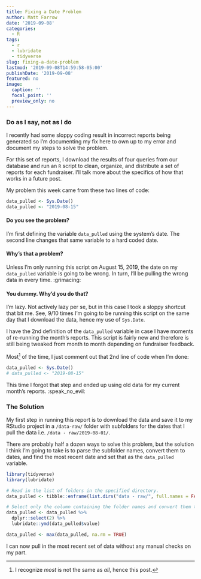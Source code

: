 ```yaml
---
title: Fixing a Date Problem
author: Matt Farrow
date: '2019-09-08'
categories:
  - R
tags:
  - r
  - lubridate
  - tidyverse
slug: fixing-a-date-problem
lastmod: '2019-09-08T14:59:58-05:00'
publishDate: '2019-09-08'
featured: no
image:
  caption: ''
  focal_point: ''
  preview_only: no
---
```


### Do as I say, not as I do

I recently had some sloppy coding result in incorrect reports being generated so I'm documenting my fix here to own up to my error and document my steps to solve the problem.

For this set of reports, I download the results of four queries from our database and run an `R` script to clean, organize, and distribute a set of reports for each fundraiser. I'll talk more about the specifics of how that works in a future post. 

My problem this week came from these two lines of code:

```r
data_pulled <- Sys.Date()
data_pulled <- "2019-08-15"
```

#### Do you see the problem? 

I'm first defining the variable `data_pulled` using the system's date. The second line changes that same variable to a hard coded date.

#### Why's that a problem?

Unless I'm only running this script on August 15, 2019, the date on my `data_pulled` variable is going to be wrong. In turn, I'll be pulling the wrong data in every time. :grimacing:

#### You dummy. Why'd you do that?

I'm lazy. Not actively lazy per se, but in this case I took a sloppy shortcut that bit me. See, 9/10 times I'm going to be running this script on the same day that I download the data, hence my use of `Sys.Date`. 

I have the 2nd definition of the `data_pulled` variable in case I have moments of re-running the month's reports. This script is fairly new and therefore is still being tweaked from month to month depending on fundraiser feedback.

Most^[I recognize *most* is not the same as *all*, hence this post.] of the time, I just comment out that 2nd line of code when I'm done:

```r
data_pulled <- Sys.Date()
# data_pulled <- "2019-08-15"
```

This time I forgot that step and ended up using old data for my current month's reports. :speak_no_evil:

### The Solution

My first step in running this report is to download the data and save it to my RStudio project in a `/data-raw/` folder with subfolders for the dates that I pull the data i.e. `/data - raw/2019-08-01/`.

There are probably half a dozen ways to solve this problem, but the solution I think I'm going to take is to parse the subfolder names, convert them to dates, and find the most recent date and set that as the `data_pulled` variable.

```r
library(tidyverse)
library(lubridate)
```

```r
# Read in the list of folders in the specified directory.
data_pulled <- tibble::enframe(list.dirs("data - raw/", full.names = FALSE))

# Select only the column containing the folder names and convert them to dates.
data_pulled <- data_pulled %>% 
  dplyr::select(2) %>% 
  lubridate::ymd(data_pulled$value)

data_pulled <- max(data_pulled, na.rm = TRUE)
```

I can now pull in the most recent set of data without any manual checks on my part.